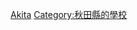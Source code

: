 {{日本行政區劃分類導航|的大學}}
{{Commonscat|Universities and colleges in Akita prefecture}}

[[Category:日本各都道府縣的大學|Akita]]
[[Category:秋田縣的學校|Category:秋田縣的學校]]